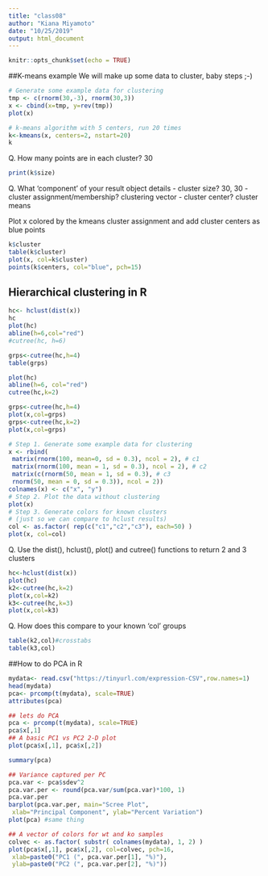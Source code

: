 ```yaml
---
title: "class08"
author: "Kiana Miyamoto"
date: "10/25/2019"
output: html_document
---
```


```r
knitr::opts_chunk$set(echo = TRUE)
```
##K-means example
We will make up some data to cluster, baby steps ;-)
```r
# Generate some example data for clustering
tmp <- c(rnorm(30,-3), rnorm(30,3))
x <- cbind(x=tmp, y=rev(tmp))
plot(x)
```

```r
# k-means algorithm with 5 centers, run 20 times
k<-kmeans(x, centers=2, nstart=20)
k
```

Q. How many points are in each cluster? 30
```r
print(k$size)
```

Q. What ‘component’ of your result object details
 - cluster size? 30, 30
 - cluster assignment/membership? clustering vector
 - cluster center? cluster means
 
 Plot x colored by the kmeans cluster assignment and add cluster centers as blue points
```r
k$cluster
table(k$cluster)
plot(x, col=k$cluster)
points(k$centers, col="blue", pch=15)
```
 
## Hierarchical clustering in R

```r
hc<- hclust(dist(x))
hc
plot(hc)
abline(h=6,col="red")
#cutree(hc, h=6)
```

```r
grps<-cutree(hc,h=4)
table(grps)
```

```r
plot(hc)
abline(h=6, col="red")
cutree(hc,k=2)
```

```r
grps<-cutree(hc,h=4)
plot(x,col=grps)
grps<-cutree(hc,k=2)
plot(x,col=grps)
```


```r
# Step 1. Generate some example data for clustering
x <- rbind(
 matrix(rnorm(100, mean=0, sd = 0.3), ncol = 2), # c1
 matrix(rnorm(100, mean = 1, sd = 0.3), ncol = 2), # c2
 matrix(c(rnorm(50, mean = 1, sd = 0.3), # c3
 rnorm(50, mean = 0, sd = 0.3)), ncol = 2))
colnames(x) <- c("x", "y")
# Step 2. Plot the data without clustering
plot(x)
# Step 3. Generate colors for known clusters
# (just so we can compare to hclust results)
col <- as.factor( rep(c("c1","c2","c3"), each=50) )
plot(x, col=col)
```
Q. Use the dist(), hclust(), plot() and cutree()
 functions to return 2 and 3 clusters
 
```r
hc<-hclust(dist(x))
plot(hc)
k2<-cutree(hc,k=2)
plot(x,col=k2)
k3<-cutree(hc,k=3)
plot(x,col=k3)
```
 
Q. How does this compare to your known 'col' groups
```r
table(k2,col)#crosstabs
table(k3,col)
```

##How to do PCA in R
```r
mydata<- read.csv("https://tinyurl.com/expression-CSV",row.names=1)
head(mydata)
pca<- prcomp(t(mydata), scale=TRUE)
attributes(pca)
```

```r
## lets do PCA
pca <- prcomp(t(mydata), scale=TRUE)
pca$x[,1]
## A basic PC1 vs PC2 2-D plot
plot(pca$x[,1], pca$x[,2]) 

summary(pca)
```

```r
## Variance captured per PC
pca.var <- pca$sdev^2 
pca.var.per <- round(pca.var/sum(pca.var)*100, 1) 
pca.var.per
barplot(pca.var.per, main="Scree Plot",
 xlab="Principal Component", ylab="Percent Variation")
plot(pca) #same thing
```

```r
## A vector of colors for wt and ko samples
colvec <- as.factor( substr( colnames(mydata), 1, 2) )
plot(pca$x[,1], pca$x[,2], col=colvec, pch=16,
 xlab=paste0("PC1 (", pca.var.per[1], "%)"),
 ylab=paste0("PC2 (", pca.var.per[2], "%)")) 
```
